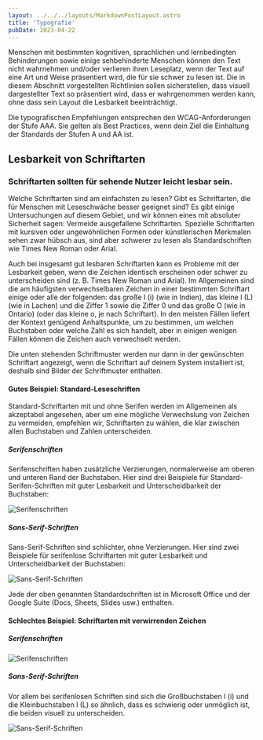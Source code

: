 ```yaml
---
layout: ../../../layouts/MarkdownPostLayout.astro
title: 'Typografie'
pubDate: 2023-04-22
---
```


Menschen mit bestimmten kognitiven, sprachlichen und lernbedingten Behinderungen sowie einige sehbehinderte Menschen können den Text
nicht wahrnehmen und/oder verlieren ihren Leseplatz, wenn der Text auf eine Art und Weise präsentiert wird, die für sie schwer zu
lesen ist. Die in diesem Abschnitt vorgestellten Richtlinien sollen sicherstellen, dass visuell dargestellter Text so präsentiert
wird, dass er wahrgenommen werden kann, ohne dass sein Layout die Lesbarkeit beeinträchtigt.

Die typografischen Empfehlungen entsprechen den WCAG-Anforderungen der Stufe AAA. Sie gelten als Best Practices, wenn dein Ziel die
Einhaltung der Standards der Stufen A und AA ist.

## Lesbarkeit von Schriftarten

### Schriftarten sollten für sehende Nutzer leicht lesbar sein.

Welche Schriftarten sind am einfachsten zu lesen? Gibt es Schriftarten, die für Menschen mit Leseschwäche besser geeignet sind? Es
gibt einige Untersuchungen auf diesem Gebiet, und wir können eines mit absoluter Sicherheit sagen: Vermeide ausgefallene Schriftarten.
Spezielle Schriftarten mit kursiven oder ungewöhnlichen Formen oder künstlerischen Merkmalen sehen zwar hübsch aus, sind aber schwerer
zu lesen als Standardschriften wie Times New Roman oder Arial.

Auch bei insgesamt gut lesbaren Schriftarten kann es Probleme mit der Lesbarkeit geben, wenn die Zeichen identisch erscheinen oder
schwer zu unterscheiden sind (z. B. Times New Roman und Arial). Im Allgemeinen sind die am häufigsten verwechselbaren Zeichen in einer
bestimmten Schriftart einige oder alle der folgenden: das große I (i) (wie in Indien), das kleine l (L) (wie in Lachen) und die
Ziffer 1 sowie die Ziffer 0 und das große O (wie in Ontario) (oder das kleine o, je nach Schriftart). In den meisten Fällen liefert
der Kontext genügend Anhaltspunkte, um zu bestimmen, um welchen Buchstaben oder welche Zahl es sich handelt, aber in einigen wenigen
Fällen können die Zeichen auch verwechselt werden.

Die unten stehenden Schriftmuster werden nur dann in der gewünschten Schriftart angezeigt, wenn die Schriftart auf deinem System
installiert ist, deshalb sind Bilder der Schriftmuster enthalten.

#### Gutes Beispiel: Standard-Leseschriften

Standard-Schriftarten mit und ohne Serifen werden im Allgemeinen als akzeptabel angesehen, aber um eine mögliche Verwechslung
von Zeichen zu vermeiden, empfehlen wir, Schriftarten zu wählen, die klar zwischen allen Buchstaben und Zahlen unterscheiden.

##### Serifenschriften

Serifenschriften haben zusätzliche Verzierungen, normalerweise am oberen und unteren Rand der Buchstaben. Hier sind drei Beispiele
für Standard-Serifen-Schriften mit guter Lesbarkeit und Unterscheidbarkeit der Buchstaben:

![Serifenschriften](/images/visuelles-design/standard-serif-fonts-with-distinguishable-characters.png)

##### Sans-Serif-Schriften

Sans-Serif-Schriften sind schlichter, ohne Verzierungen. Hier sind zwei Beispiele für serifenlose Schriftarten mit guter Lesbarkeit
und Unterscheidbarkeit der Buchstaben:

![Sans-Serif-Schriften](/images/visuelles-design/standard-sans-serif-fonts-with-distinguishable-characters.png)

Jede der oben genannten Standardschriften ist in Microsoft Office und der Google Suite (Docs, Sheets, Slides usw.) enthalten.

#### Schlechtes Beispiel: Schriftarten mit verwirrenden Zeichen

##### Serifenschriften

![Serifenschriften](/images/visuelles-design/standard-serif-fonts-with-confusable-characters.png)

##### Sans-Serif-Schriften

Vor allem bei serifenlosen Schriften sind sich die Großbuchstaben I (i) und die Kleinbuchstaben l (L) so ähnlich, dass es schwierig oder unmöglich ist, die beiden visuell zu unterscheiden.

![Sans-Serif-Schriften](/images/visuelles-design/standard-sans-serif-fonts-with-confusable-characters.png)
